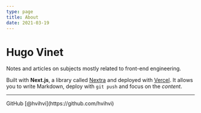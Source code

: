 ```yaml
---
type: page
title: About
date: 2021-03-19
---
```


# Hugo Vinet

Notes and articles on subjects mostly related to front-end engineering.

Built with **Next.js**, a library called [Nextra](https://nextra.vercel.app/) and deployed with [Vercel](https://vercel.com/). It allows you to write Markdown, deploy with `git push` and focus on the _content_.

---

<div>
  GitHub [@hvihvi](https://github.com/hvihvi)
  <br />
</div>